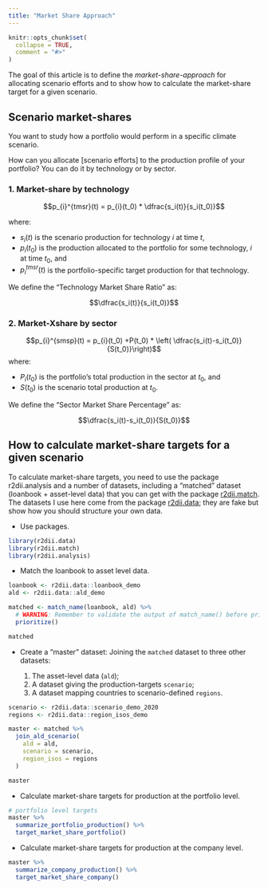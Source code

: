 ```yaml
---
title: "Market Share Approach"
---
```


```r
knitr::opts_chunk$set(
  collapse = TRUE,
  comment = "#>"
)
```

The goal of this article is to define the _market-share-approach_ for allocating scenario efforts and to show how to calculate the market-share target for a given scenario.

## Scenario market-shares

You want to study how a portfolio would perform in a specific climate scenario. 

How can you allocate [scenario efforts] to the production profile of your portfolio? You can do it by technology or by sector.

### 1. Market-share by technology

$$p_{i}^{tmsr}(t) = p_{i}(t_0) * \dfrac{s_i(t)}{s_i(t_0)}$$

where:

* $s_i(t)$ is the scenario production for technology $i$ at time $t$,
* $p_{i}(t_0)$ is the production allocated to the portfolio for some technology, $i$ at time $t_0$, and
* $p_{i}^{tmsr}(t)$ is the portfolio-specific target production for that technology.

We define the "Technology Market Share Ratio" as:

$$\dfrac{s_i(t)}{s_i(t_0)}$$

### 2. Market-Xshare by sector

$$p_{i}^{smsp}(t) = p_{i}(t_0) +P(t_0) * \left( \dfrac{s_i(t)-s_i(t_0)}{S(t_0)}\right)$$
where:

* $P_i(t_0)$ is the portfolio's total production in the sector at $t_0$, and
* $S(t_0)$ is the scenario total production at $t_0$.

We define the "Sector Market Share Percentage" as:

$$\dfrac{s_i(t)-s_i(t_0)}{S(t_0)}$$

## How to calculate market-share targets for a given scenario

To calculate market-share targets, you need to use the package r2dii.analysis and a number of datasets, including a "matched" dataset (loanbook + asset-level data) that you can get with the package [r2dii.match](https://2degreesinvesting.github.io/r2dii.match/). The datasets I use here come from the package [r2dii.data](https://2degreesinvesting.github.io/r2dii.data/); they are fake but show how you should structure your own data.

* Use packages.

```r
library(r2dii.data)
library(r2dii.match)
library(r2dii.analysis)
```

* Match the loanbook to asset level data.

```r
loanbook <- r2dii.data::loanbook_demo
ald <- r2dii.data::ald_demo

matched <- match_name(loanbook, ald) %>%
  # WARNING: Remember to validate the output of match_name() before prioritize()
  prioritize()

matched
```

* Create a "master" dataset: Joining the `matched` dataset to three other datasets:

    1. The asset-level data (`ald`);
    2. A dataset giving the production-targets `scenario`;
    3. A dataset mapping countries to scenario-defined `regions`.

```r
scenario <- r2dii.data::scenario_demo_2020
regions <- r2dii.data::region_isos_demo

master <- matched %>% 
  join_ald_scenario(
    ald = ald, 
    scenario = scenario, 
    region_isos = regions
  )

master
```

* Calculate market-share targets for production at the portfolio level.

```r
# portfolio level targets
master %>%
  summarize_portfolio_production() %>%
  target_market_share_portfolio()
```

* Calculate market-share targets for production at the company level.

```r
master %>%
  summarize_company_production() %>%
  target_market_share_company()
```
